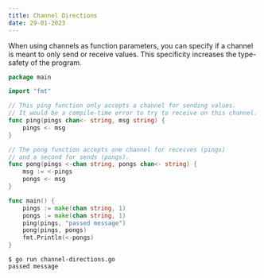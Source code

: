 ```yaml
---
title: Channel Directions 
date: 29-01-2023
---
```


When using channels as function parameters, you can specify if a channel is meant to only send or receive values. This specificity increases the type-safety of the program.


```go
package main

import "fmt"

// This ping function only accepts a channel for sending values. 
// It would be a compile-time error to try to receive on this channel.
func ping(pings chan<- string, msg string) {
    pings <- msg
}

// The pong function accepts one channel for receives (pings)
// and a second for sends (pongs).
func pong(pings <-chan string, pongs chan<- string) {
    msg := <-pings
    pongs <- msg
}

func main() {
    pings := make(chan string, 1)
    pongs := make(chan string, 1)
    ping(pings, "passed message")
    pong(pings, pongs)
    fmt.Println(<-pongs)
}
```

```
$ go run channel-directions.go
passed message
```


